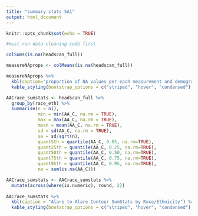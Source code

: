 ```yaml
---
title: "summary stats SA1"
output: html_document
---
```


```r
knitr::opts_chunk$set(echo = TRUE)
```

```r
#must run data cleaning code first
```
```r
colSums(is.na(headscan_full))
```
```r
measureNAprops <- colMeans(is.na(headscan_full))

measureNAprops %>% 
  kbl(caption="proportion of NA values per each measurement and demographic") %>% 
  kable_styling(bootstrap_options = c("striped", "hover", "condensed"), full_width = TRUE)
```


```r
AACrace_sumstats <- headscan_full %>% 
  group_by(race_eth) %>% 
  summarise(n = n(),
            min = min(AA_C, na.rm = TRUE),
            max = max(AA_C, na.rm = TRUE),
            mean = mean(AA_C, na.rm = TRUE),
            sd = sd(AA_C, na.rm = TRUE),
            se = sd/sqrt(n),
            quant5th = quantile(AA_C, 0.05, na.rm=TRUE),
            quant25th = quantile(AA_C, 0.25, na.rm=TRUE),
            quant50th = quantile(AA_C, 0.50, na.rm=TRUE),
            quant75th = quantile(AA_C, 0.75, na.rm=TRUE),
            quant95th = quantile(AA_C, 0.95, na.rm=TRUE),
            na = sum(is.na(AA_C)))

AACrace_sumstats <- AACrace_sumstats %>% 
  mutate(across(where(is.numeric), round, 2))
            
AACrace_sumstats %>% 
  kbl(caption = "Alare to Alare Contour SumStats by Race/Ethnicity") %>% 
  kable_styling(bootstrap_options = c("striped", "hover", "condensed"), full_width = TRUE)
```

